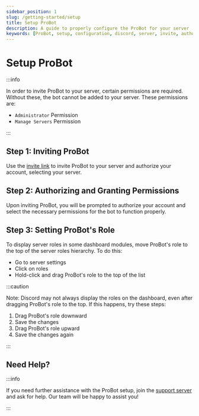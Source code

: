 ```yaml
---
sidebar_position: 1
slug: /getting-started/setup
title: Setup ProBot
description: A guide to properly configure the ProBot for your server
keywords: [ProBot, setup, configuration, discord, server, invite, authorization, permissions, role, hierarchy, dashboard, support]
---
```


# Setup ProBot 

:::info

In order to invite ProBot to your server, certain permissions are required. Without these, the bot cannot be added to your server. These permissions are:

- `Administrator` Permission 
- `Manage Servers` Permission

:::

## Step 1: Inviting ProBot

Use the [invite link](https://probot.io/invite) to invite ProBot to your server and authorize your account, selecting your server.

## Step 2: Authorizing and Granting Permissions

Upon inviting ProBot, you will be prompted to authorize your account and select the necessary permissions for the bot to function properly.

## Step 3: Setting ProBot's Role

To display server roles in some dashboard modules, move ProBot's role to the top of the server roles hierarchy. To do this:
- Go to server settings 
- Click on roles
- Hold-click and drag ProBot's role to the top of the list

:::caution

Note: Discord may not always display the roles on the dashboard, even after dragging ProBot's role to the top. If this happens, try these steps:
1. Drag ProBot's role downward 
2. Save the changes
3. Drag ProBot's role upward
4. Save the changes again

:::

## Need Help?

:::info

If you need further assistance with the ProBot setup, join the [support server](https://discord.gg/probot) and ask for help. Our team will be happy to assist you!

:::